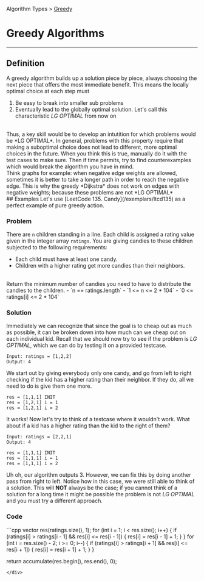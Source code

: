 Algorithm Types > [Greedy](/docs/bruteforce/)
# Greedy Algorithms
---

## Definition
A greedy algorithm builds up a solution piece by piece, 
always choosing the next piece that offers the most immediate benefit. 
This means the locally optimal choice at each step must 
1. Be easy to break into smaller sub problems
2. Eventually lead to the globally optimal solution. Let's call this characteristic *LG OPTIMAL*
from now on

<br/>
Thus, a key skill would be to develop an intutition for which problems would be *LG OPTIMAL*.
In general, problems with this property require that making a suboptimal choice does not lead 
to different, more optimal choices in the future. When you think this is true, manually do it with the
test cases to make sure. Then if time permits, try to find counterexamples which 
would break the algorithm you have in mind. 
<br />
Think graphs for example: when negative edge weights are allowed, sometimes it 
is better to take a longer path in order to reach the negative edge. This is why
the greedy *Dijkstra* does not work on edges with negative weights; because these
problems are not *LG OPTIMAL* 

<br />
## Examples
Let's use [LeetCode 135. Candy](/exemplars/ltcd135) as a perfect example of pure greedy action.

### Problem
There are `n` children standing in a line. Each child is assigned a rating value given in the integer array `ratings`.
You are giving candies to these children subjected to the following requirements:

- Each child must have at least one candy.
- Children with a higher rating get more candies than their neighbors.
<br />
Return the minimum number of candies you need to have to distribute the candies to the children.
- `n == ratings.length`
- `1 <= n <= 2 * 104`
- `0 <= ratings[i] <= 2 * 104`

### Solution
Immediately we can recognize that since the goal is to cheap out as much as possible, it can be broken
down into how much can we cheap out on each individual kid. Recall that we should now try to see if the 
problem is *LG OPTIMAL*, which we can do by testing it on a provided testcase.
```
Input: ratings = [1,2,2]
Output: 4
```
We start out by giving everybody only one candy, and go from left to right checking if the kid has a higher
rating than their neighbor. If they do, all we need to do is give them one more.
```
res = [1,1,1] INIT
res = [1,2,1] i = 1
res = [1,2,1] i = 2
```
It works! Now let's try to think of a testcase where it wouldn't work. What about if a kid has 
a higher rating than the kid to the right of them?
```
Input: ratings = [2,2,1]
Output: 4
```
```
res = [1,1,1] INIT
res = [1,1,1] i = 1
res = [1,1,1] i = 2
```
Uh oh, our algorithm outputs 3. However, we can fix this by doing another pass from right to 
left. Notice how in this case, we were still able to think of a solution. This will **NOT** always be
the case; if you cannot think of a solution for a long time it might be possible the problem is not 
*LG OPTIMAL* and you must try a different approach.

### Code
<div className="language-cpp">
```cpp
vector<int> res(ratings.size(), 1);
for (int i = 1; i < res.size(); i++) {
    if (ratings[i] > ratings[i - 1] && res[i] <= res[i - 1]) {
        res[i] = res[i - 1] + 1;
    }
}
for (int i = res.size() - 2; i >= 0; i--) {
    if (ratings[i] > ratings[i + 1] && res[i] <= res[i + 1]) {
        res[i] = res[i + 1] + 1;
    }
}

return accumulate(res.begin(), res.end(), 0);
```
</div>